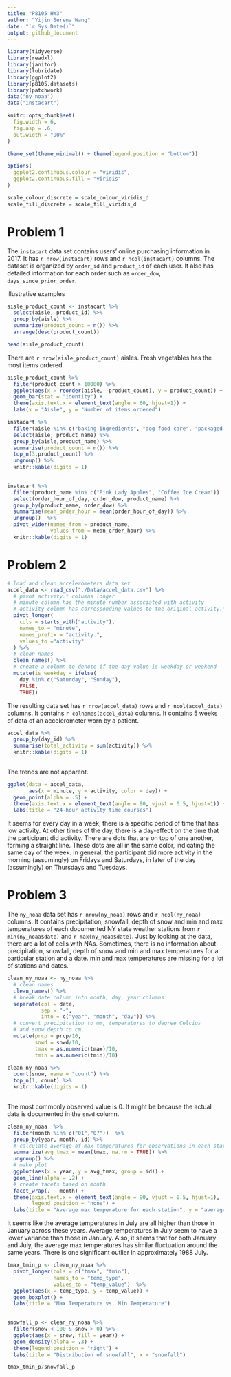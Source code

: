 ```yaml
---
title: "P8105 HW3"
author: "Yijin Serena Wang"
date: "`r Sys.Date()`"
output: github_document
---
```


```r
library(tidyverse)
library(readxl)
library(janitor)
library(lubridate)
library(ggplot2)
library(p8105.datasets)
library(patchwork)
data("ny_noaa")
data("instacart")
```

```r
knitr::opts_chunk$set(
  fig.width = 6,
  fig.asp = .6,
  out.width = "90%"
)

theme_set(theme_minimal() + theme(legend.position = "bottom"))

options(
  ggplot2.continuous.colour = "viridis",
  ggplot2.continuous.fill = "viridis"
)

scale_colour_discrete = scale_colour_viridis_d
scale_fill_discrete = scale_fill_viridis_d
```

# Problem 1
The `instacart` data set contains users' online purchasing information in 2017. It has `r nrow(instacart)` rows and `r ncol(instacart)` columns. The dataset is organized by `order_id` and `product_id` of each user. It also has detailed information for each order such as `order_dow`, `days_since_prior_order`. 

illustrative examples

```r
aisle_product_count <- instacart %>% 
  select(aisle, product_id) %>%
  group_by(aisle) %>%
  summarize(product_count = n()) %>%
  arrange(desc(product_count))

head(aisle_product_count)

```
There are `r nrow(aisle_product_count)` aisles. Fresh vegetables has the most items ordered. 

```r
aisle_product_count %>%
  filter(product_count > 10000) %>%
  ggplot(aes(x = reorder(aisle, -product_count), y = product_count)) +
  geom_bar(stat = "identity") +
  theme(axis.text.x = element_text(angle = 60, hjust=1)) + 
  labs(x = "Aisle", y = "Number of items ordered")

```
```r
instacart %>%
  filter(aisle %in% c("baking ingredients", "dog food care", "packaged vegetables fruits")) %>% 
  select(aisle, product_name) %>%
  group_by(aisle,product_name) %>%
  summarise(product_count = n()) %>%
  top_n(3,product_count) %>%
  ungroup() %>%
  knitr::kable(digits = 1)
  
```

```r
instacart %>%
  filter(product_name %in% c("Pink Lady Apples", "Coffee Ice Cream"))  %>%
  select(order_hour_of_day, order_dow, product_name) %>%
  group_by(product_name, order_dow) %>%
  summarise(mean_order_hour = mean(order_hour_of_day)) %>%
  ungroup()  %>%
  pivot_wider(names_from = product_name,
              values_from = mean_order_hour) %>%
  knitr::kable(digits = 1)

```

# Problem 2
```r
# load and clean accelerometers data set
accel_data <- read_csv("./Data/accel_data.csv") %>%
  # pivot activity.* columns longer
  # minute column has the minute number associated with activity
  # activity column has corresponding values to the original activity.* columns
  pivot_longer(
    cols = starts_with("activity"),
    names_to = "minute",
    names_prefix = "activity.",
    values_to ="activity"
  ) %>%
  # clean names
  clean_names() %>%
  # create a column to denote if the day value is weekday or weekend
  mutate(is_weekday = ifelse(
    day %in% c("Saturday", "Sunday"), 
    FALSE, 
    TRUE))
```

The resulting data set has `r nrow(accel_data)` rows and `r ncol(accel_data)` columns. It contains `r colnames(accel_data)` columns. It contains 5 weeks of data of an accelerometer worn by a patient.

```r
accel_data %>% 
  group_by(day_id) %>%
  summarise(total_activity = sum(activity)) %>%
  knitr::kable(digits = 1)
  

```
The trends are not apparent. 

```r
ggplot(data = accel_data, 
       aes(x = minute, y = activity, color = day)) +
  geom_point(alpha = .5) +
  theme(axis.text.x = element_text(angle = 90, vjust = 0.5, hjust=1)) +
  labs(title = "24-hour activity time courses")
```

It seems for every day in a week, there is a specific period of time that has low activity. At other times of the day, there is a day-effect on the time that the participant did activity. There are dots that are on top of one another, forming a straight line. These dots are all in the same color, indicating the same day of the week. In general, the participant did more activity in the morning (assumingly) on Fridays and Saturdays, in later of the day (assumingly) on Thursdays and Tuesdays.


# Problem 3

The `ny_noaa` data set has `r nrow(ny_noaa)` rows and `r ncol(ny_noaa)` columns. It contains precipitation, snowfall, depth of snow and min and max temperatures of each documented NY state weather stations from `r min(ny_noaa$date)` and `r max(ny_noaa$date)`. Just by looking at the data, there are a lot of cells with NAs. Sometimes, there is no information about precipitation, snowfall, depth of snow and min and max temperatures for a particular station and a date. min and max temperatures are missing for a lot of stations and dates.
```r
clean_ny_noaa <- ny_noaa %>%
  # clean names
  clean_names() %>%
  # break date column into month, day, year columns
  separate(col = date, 
           sep = "-",
           into = c("year", "month", "day")) %>%
  # convert precipitation to mm, temperatures to degree Celcius 
  # and snow depth to cm
  mutate(prcp = prcp/10,
         snwd = snwd/10,
         tmax = as.numeric(tmax)/10,
         tmin = as.numeric(tmin)/10)
```

```r
clean_ny_noaa %>%
  count(snow, name = "count") %>%
  top_n(1, count) %>%
  knitr::kable(digits = 1)
  
```
The most commonly observed value is 0. It might be because the actual data is documented in the `snwd` column. 

```r
clean_ny_noaa  %>%
  filter(month %in% c("01","07"))  %>%
  group_by(year, month, id) %>%
  # calculate average of max temperatures for observations in each station in each month, year
  summarize(avg_tmax = mean(tmax, na.rm = TRUE)) %>%
  ungroup() %>%
  # make plot
  ggplot(aes(x = year, y = avg_tmax, group = id)) +
  geom_line(alpha = .2) +
  # create facets based on month
  facet_wrap(. ~ month) + 
  theme(axis.text.x = element_text(angle = 90, vjust = 0.5, hjust=1),
        legend.position = "none") +
  labs(title = "Average max temperature for each station", y = "average max temperature" )
```
It seems like the average temperatures in July are all higher than those in January across these years. Average temperatures in July seem to have a lower variance than those in January. Also, it seems that for both January and July, the average max temperatures has similar fluctuation around the same years. There is one significant outlier in approximately 1988 July.  

```r
tmax_tmin_p <- clean_ny_noaa %>%
  pivot_longer(cols = c("tmax", "tmin"), 
               names_to = "temp_type", 
               values_to = "temp_value")  %>%
  ggplot(aes(x = temp_type, y = temp_value)) +
  geom_boxplot() + 
  labs(title = "Max Temperature vs. Min Temperature")
  

snowfall_p <- clean_ny_noaa %>%
  filter(snow < 100 & snow > 0) %>%
  ggplot(aes(x = snow, fill = year)) + 
  geom_density(alpha = .3) +
  theme(legend.position = "right") +
  labs(title = "Distribution of snowfall", x = "snowfall")

tmax_tmin_p/snowfall_p
  
```





